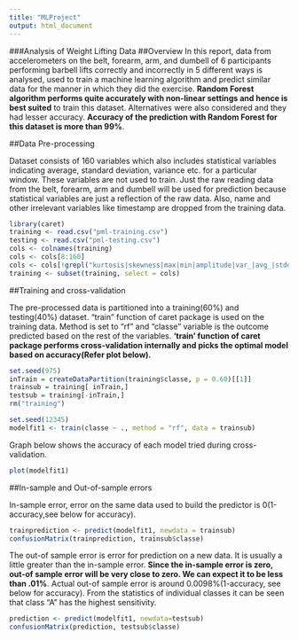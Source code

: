 ```yaml
---
title: "MLProject"
output: html_document
---
```

###Analysis of Weight Lifting Data
##Overview
In this report, data from accelerometers on the belt, forearm, arm, and dumbell of 6 participants performing barbell lifts correctly and incorrectly in 5 different ways is analysed, used to train a machine learning algorithm and predict similar data for the manner in which they did the exercise.
**Random Forest algorithm performs quite accurately with non-linear settings and hence is best suited** to train this dataset.  Alternatives were also considered and they had lesser accuracy.
**Accuracy of the prediction with Random Forest for this dataset is more than 99%**.

##Data Pre-processing

Dataset consists of 160 variables which also includes statistical variables indicating average, standard deviation, variance etc. for a particular window.  These variables are not used to train.  Just the raw reading data from the belt, forearm, arm and dumbell will be used for prediction because statistical variables are just a reflection of the raw data. Also, name and other irrelevant variables like timestamp are dropped from the training data.

```r
library(caret)
training <- read.csv("pml-training.csv")
testing <- read.csv("pml-testing.csv")
cols <- colnames(training)
cols <- cols[8:160]
cols <- cols[!grepl("kurtosis|skewness|max|min|amplitude|var_|avg_|stddev_", cols)]
training <- subset(training, select = cols)
```

##Training and cross-validation

The pre-processed data is partitioned into a training(60%) and testing(40%) dataset.
"train" function of caret package is used on the training data.  Method is set to "rf" and "classe" variable is the outcome predicted based on the rest of the variables.  **'train' function of caret package performs cross-validation internally and picks the optimal model based on accuracy(Refer plot below).** 
```r
set.seed(975)
inTrain = createDataPartition(training$classe, p = 0.60)[[1]]
trainsub = training[ inTrain,]
testsub = training[-inTrain,]
rm("training")
```


```r
set.seed(12345)
modelfit1 <- train(classe ~ ., method = "rf", data = trainsub)
```

Graph below shows the accuracy of each model tried during cross-validation.

```r
plot(modelfit1)
```


##In-sample and Out-of-sample errors

In-sample error, error on the same data used to build the predictor is 0(1-accuracy,see below for accuracy). 

```r
trainprediction <- predict(modelfit1, newdata = trainsub)
confusionMatrix(trainprediction, trainsub$classe)
```

The out-of sample error is error for prediction on a new data. It is usually a little greater than the in-sample error. **Since the in-sample error is zero, out-of sample error will be very close to zero.  We can expect it to be less than .01%**.
Actual out-of sample error is around 0.0098%(1-accuracy, see below for accuracy). From the statistics of individual classes it can be seen that class "A" has the highest sensitivity.

```r
prediction <- predict(modelfit1, newdata=testsub)
confusionMatrix(prediction, testsub$classe)
```

